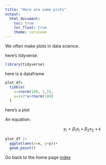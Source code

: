```yaml
---
title: "Here are some plots"
output: 
  html_document:
    toc: true
    toc_float: true
    theme: cerulean
---
```


We often make plots in data science.

here's tidyverse. 
```r
library(tidyverse)
```
here is a dataframe
```r

plot_df=
  tibble(
    x=rnorm(100, 1,2),
    y=1+2*x+rnorm(100)
  )
```

here's a plot

An equation:

$$y_i = \beta_1x_i+\beta_2x_2+\epsilon$$
```r

plot_df |> 
  ggplot(aes(x=x, y=y))+
  geom_point()
```

Go back to the home page [index](index.html)
